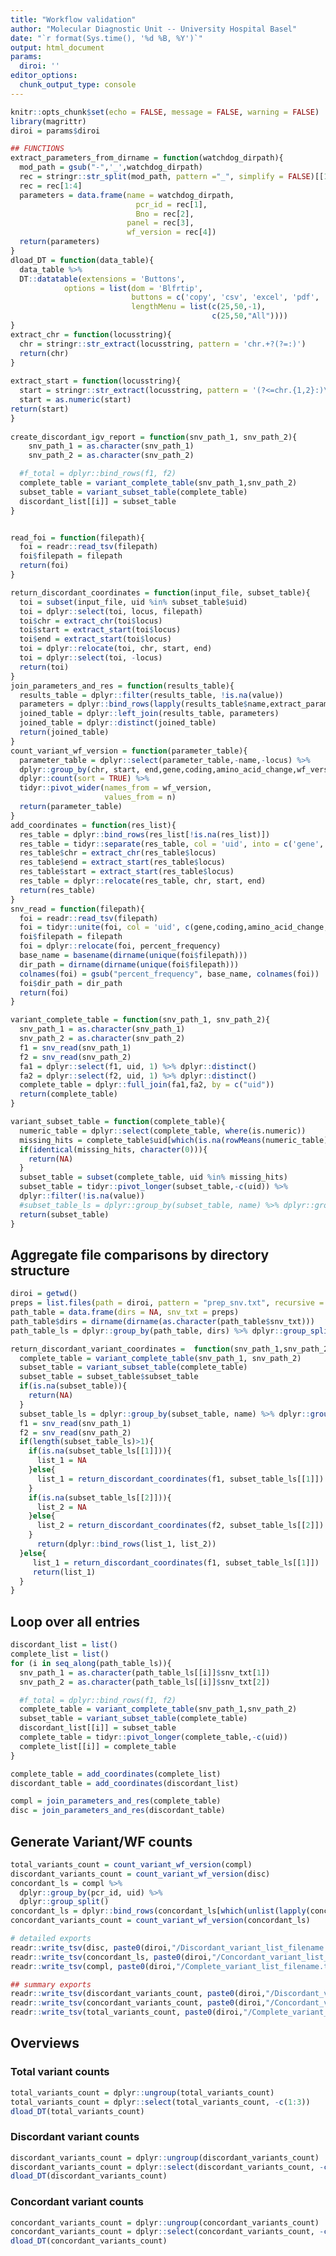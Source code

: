 ```yaml
---
title: "Workflow validation"
author: "Molecular Diagnostic Unit -- University Hospital Basel"
date: "`r format(Sys.time(), '%d %B, %Y')`"
output: html_document
params:
  diroi: ''
editor_options: 
  chunk_output_type: console
---
```


```r

knitr::opts_chunk$set(echo = FALSE, message = FALSE, warning = FALSE)
library(magrittr)
diroi = params$diroi
```


```r
## FUNCTIONS
extract_parameters_from_dirname = function(watchdog_dirpath){
  mod_path = gsub("-",'_',watchdog_dirpath)
  rec = stringr::str_split(mod_path, pattern ="_", simplify = FALSE)[[1]]
  rec = rec[1:4]
  parameters = data.frame(name = watchdog_dirpath,
                            pcr_id = rec[1],
                            Bno = rec[2],
                          panel = rec[3],
                          wf_version = rec[4])
  return(parameters)
}
dload_DT = function(data_table){
  data_table %>%
  DT::datatable(extensions = 'Buttons',
            options = list(dom = 'Blfrtip',
                           buttons = c('copy', 'csv', 'excel', 'pdf', 'print'),
                           lengthMenu = list(c(25,50,-1),
                                             c(25,50,"All"))))
}
extract_chr = function(locusstring){
  chr = stringr::str_extract(locusstring, pattern = 'chr.+?(?=:)')
  return(chr)
}
 
extract_start = function(locusstring){
  start = stringr::str_extract(locusstring, pattern = '(?<=chr.{1,2}:)\\d+')
  start = as.numeric(start)
return(start)
}
 
create_discordant_igv_report = function(snv_path_1, snv_path_2){
    snv_path_1 = as.character(snv_path_1)
    snv_path_2 = as.character(snv_path_2)

  #f_total = dplyr::bind_rows(f1, f2)
  complete_table = variant_complete_table(snv_path_1,snv_path_2)
  subset_table = variant_subset_table(complete_table)
  discordant_list[[i]] = subset_table
}


read_foi = function(filepath){
  foi = readr::read_tsv(filepath)
  foi$filepath = filepath
  return(foi)
}

return_discordant_coordinates = function(input_file, subset_table){
  toi = subset(input_file, uid %in% subset_table$uid)
  toi = dplyr::select(toi, locus, filepath)
  toi$chr = extract_chr(toi$locus)
  toi$start = extract_start(toi$locus)
  toi$end = extract_start(toi$locus)
  toi = dplyr::relocate(toi, chr, start, end)
  toi = dplyr::select(toi, -locus)
  return(toi)
}
join_parameters_and_res = function(results_table){
  results_table = dplyr::filter(results_table, !is.na(value))
  parameters = dplyr::bind_rows(lapply(results_table$name,extract_parameters_from_dirname))
  joined_table = dplyr::left_join(results_table, parameters) 
  joined_table = dplyr::distinct(joined_table)
  return(joined_table)
}
count_variant_wf_version = function(parameter_table){
  parameter_table = dplyr::select(parameter_table,-name,-locus) %>%
  dplyr::group_by(chr, start, end,gene,coding,amino_acid_change,wf_version) %>%
  dplyr::count(sort = TRUE) %>%
  tidyr::pivot_wider(names_from = wf_version,
                     values_from = n)
  return(parameter_table)
}
add_coordinates = function(res_list){
  res_table = dplyr::bind_rows(res_list[!is.na(res_list)])
  res_table = tidyr::separate(res_table, col = 'uid', into = c('gene','coding','amino_acid_change','locus'),sep = "__", remove = FALSE)
  res_table$chr = extract_chr(res_table$locus)
  res_table$end = extract_start(res_table$locus)
  res_table$start = extract_start(res_table$locus)
  res_table = dplyr::relocate(res_table, chr, start, end)
  return(res_table)
}
snv_read = function(filepath){
  foi = readr::read_tsv(filepath)
  foi = tidyr::unite(foi, col = 'uid', c(gene,coding,amino_acid_change,locus), remove = FALSE, sep = "__")
  foi$filepath = filepath
  foi = dplyr::relocate(foi, percent_frequency)
  base_name = basename(dirname(unique(foi$filepath)))
  dir_path = dirname(dirname(unique(foi$filepath)))
  colnames(foi) = gsub("percent_frequency", base_name, colnames(foi))
  foi$dir_path = dir_path
  return(foi)
}

variant_complete_table = function(snv_path_1, snv_path_2){
  snv_path_1 = as.character(snv_path_1)
  snv_path_2 = as.character(snv_path_2)
  f1 = snv_read(snv_path_1)
  f2 = snv_read(snv_path_2)
  fa1 = dplyr::select(f1, uid, 1) %>% dplyr::distinct()
  fa2 = dplyr::select(f2, uid, 1) %>% dplyr::distinct()
  complete_table = dplyr::full_join(fa1,fa2, by = c("uid"))
  return(complete_table)
}

variant_subset_table = function(complete_table){
  numeric_table = dplyr::select(complete_table, where(is.numeric))
  missing_hits = complete_table$uid[which(is.na(rowMeans(numeric_table)))]
  if(identical(missing_hits, character(0))){
    return(NA)
  }
  subset_table = subset(complete_table, uid %in% missing_hits)
  subset_table = tidyr::pivot_longer(subset_table,-c(uid)) %>%
  dplyr::filter(!is.na(value))
  #subset_table_ls = dplyr::group_by(subset_table, name) %>% dplyr::group_split()
  return(subset_table)
}

```

## Aggregate file comparisons by directory structure
```r
diroi = getwd()
preps = list.files(path = diroi, pattern = "prep_snv.txt", recursive = TRUE, full.names = TRUE)
path_table = data.frame(dirs = NA, snv_txt = preps)
path_table$dirs = dirname(dirname(as.character(path_table$snv_txt)))
path_table_ls = dplyr::group_by(path_table, dirs) %>% dplyr::group_split()
```

```r
return_discordant_variant_coordinates =  function(snv_path_1,snv_path_2){
  complete_table = variant_complete_table(snv_path_1, snv_path_2)
  subset_table = variant_subset_table(complete_table)
  subset_table = subset_table$subset_table
  if(is.na(subset_table)){
    return(NA)
  }
  subset_table_ls = dplyr::group_by(subset_table, name) %>% dplyr::group_split()
  f1 = snv_read(snv_path_1)
  f2 = snv_read(snv_path_2)
  if(length(subset_table_ls)>1){
    if(is.na(subset_table_ls[[1]])){
      list_1 = NA
    }else{
      list_1 = return_discordant_coordinates(f1, subset_table_ls[[1]])
    }
    if(is.na(subset_table_ls[[2]])){
      list_2 = NA
    }else{
      list_2 = return_discordant_coordinates(f2, subset_table_ls[[2]])  
    }
      return(dplyr::bind_rows(list_1, list_2))
  }else{
     list_1 = return_discordant_coordinates(f1, subset_table_ls[[1]])
     return(list_1)
  }
}
```

## Loop over all entries
```r
discordant_list = list()
complete_list = list()
for (i in seq_along(path_table_ls)){
  snv_path_1 = as.character(path_table_ls[[i]]$snv_txt[1])
  snv_path_2 = as.character(path_table_ls[[i]]$snv_txt[2])

  #f_total = dplyr::bind_rows(f1, f2)
  complete_table = variant_complete_table(snv_path_1,snv_path_2)
  subset_table = variant_subset_table(complete_table)
  discordant_list[[i]] = subset_table
  complete_table = tidyr::pivot_longer(complete_table,-c(uid)) 
  complete_list[[i]] = complete_table
}

```

```r
complete_table = add_coordinates(complete_list)
discordant_table = add_coordinates(discordant_list)

compl = join_parameters_and_res(complete_table) 
disc = join_parameters_and_res(discordant_table)
```

## Generate Variant/WF counts
```r
total_variants_count = count_variant_wf_version(compl)
discordant_variants_count = count_variant_wf_version(disc)
concordant_ls = compl %>%
  dplyr::group_by(pcr_id, uid) %>%
  dplyr::group_split()
concordant_ls = dplyr::bind_rows(concordant_ls[which(unlist(lapply(concordant_ls, nrow)) == 2)])
concordant_variants_count = count_variant_wf_version(concordant_ls)
```

```r
# detailed exports
readr::write_tsv(disc, paste0(diroi,"/Discordant_variant_list_filename.tsv"))
readr::write_tsv(concordant_ls, paste0(diroi,"/Concordant_variant_list_filename.tsv"))
readr::write_tsv(compl, paste0(diroi,"/Complete_variant_list_filename.tsv"))

## summary exports 
readr::write_tsv(discordant_variants_count, paste0(diroi,"/Discordant_variant_workflow_count.tsv"))
readr::write_tsv(concordant_variants_count, paste0(diroi,"/Concordant_variant_workflow_count.tsv"))
readr::write_tsv(total_variants_count, paste0(diroi,"/Complete_variant_workflow_count.tsv"))

```

## Overviews
 
### Total variant counts
```r
total_variants_count = dplyr::ungroup(total_variants_count)
total_variants_count = dplyr::select(total_variants_count, -c(1:3))
dload_DT(total_variants_count)
```

### Discordant variant counts
```r
discordant_variants_count = dplyr::ungroup(discordant_variants_count)
discordant_variants_count = dplyr::select(discordant_variants_count, -c(1:3))
dload_DT(discordant_variants_count)
```

### Concordant variant counts
```r
concordant_variants_count = dplyr::ungroup(concordant_variants_count)
concordant_variants_count = dplyr::select(concordant_variants_count, -c(1:3))
dload_DT(concordant_variants_count)
```

